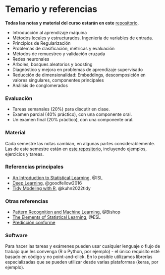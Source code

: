 # Temario y referencias {-}

**Todas las notas y material del curso estarán en este** [repositorio](https://github.com/felipegonzalez/aprendizaje-maquina-mcd-2023).

- Introducción al aprendizaje máquina
- Métodos locales y estructurados. Ingeniería de variables de entrada. 
- Principios de Regularización
- Problemas de clasificación, métricas y evaluación
- Métodos de remuestreo y validación cruzada
- Redes neuronales
- Árboles, bosques aleatorios y boosting
- Diagnóstico y mejora en problemas de aprendizaje supervisado
- Reducción de dimensionalidad: Embeddings, descomposición en valores singulares, componentes principales
- Análisis de conglomerados

### Evaluación {-}

- Tareas semanales (20%) para discutir en clase.
- Examen parcial (40% práctico), con una componente oral.
- Un examen final (20% práctico), con una componente oral.

### Material {-}

Cada semestre las notas cambian, en algunas partes considerablemente. Las
de este semestre están en [este repositorio](https://github.com/felipegonzalez/aprendizaje-maquina-mcd-2023),
incluyendo ejemplos, ejercicios y tareas.

### Referencias principales {-}

- [An Introduction to Statistical Learning](https://www.statlearning.com/), @ISL 
- [Deep Learning](https://www.deeplearningbook.org/), @goodfellow2016
- [Tidy Modeling with R](https://www.tmwr.org/), @kuhn2022tidy

### Otras referencias {-}

- [Pattern Recognition and Machine Learning](http://www.springer.com/us/book/9780387310732), @Bishop
- [The Elements of Statistical Learning](https://web.stanford.edu/~hastie/ElemStatLearn/), @ESL
- [Predicción conforme](https://people.eecs.berkeley.edu/~angelopoulos/blog/posts/gentle-intro/)

### Software {-}

Para hacer las tareas y exámenes pueden usar cualquier lenguaje o flujo de trabajo
que les convenga (R o Python, por ejemplo) - el único requisito esté basado en código y no
point-and-click. En lo posible utilizamos librerías especializadas
que se pueden utilizar desde varias plataformas (keras, por ejemplo).


